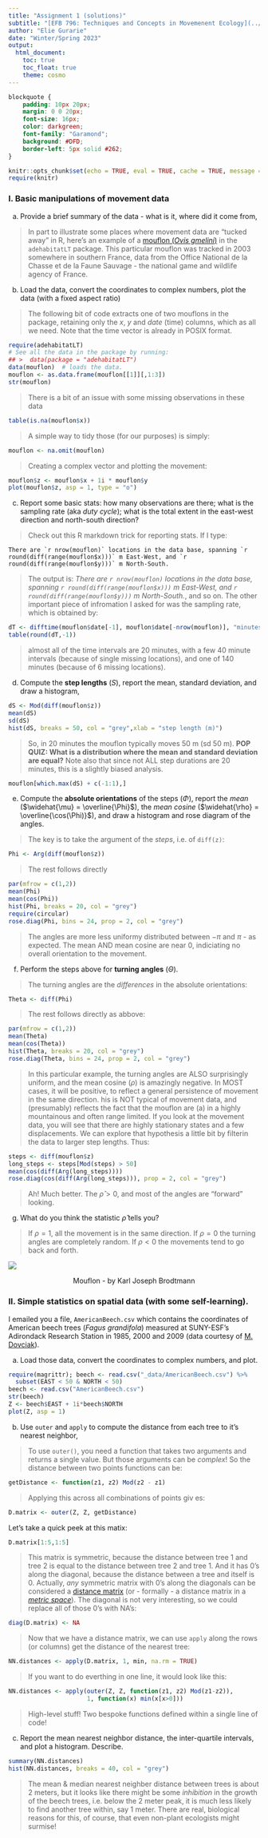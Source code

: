 ```yaml
---
title: "Assignment 1 (solutions)"
subtitle: "[EFB 796: Techniques and Concepts in Movemenent Ecology](../index.html)" 
author: "Elie Gurarie"
date: "Winter/Spring 2023"
output: 
  html_document:
    toc: true
    toc_float: true
    theme: cosmo
---
```


```css
blockquote {
    padding: 10px 20px;
    margin: 0 0 20px;
    font-size: 16px;
    color: darkgreen;
    font-family: "Garamond";
    background: #DFD;
    border-left: 5px solid #262; 
}
```

```r
knitr::opts_chunk$set(echo = TRUE, eval = TRUE, cache = TRUE, message = FALSE, warning = FALSE)
require(knitr)
```

### I. Basic manipulations of movement data

a. Provide a brief summary of the data - what is it, where did it come from, 


> In part to illustrate some places where movement data are "tucked away" in R, here's an example of a [mouflon (*Ovis gmelini*)](https://en.wikipedia.org/wiki/Mouflon) in the `adehabitatLT` package. This particular mouflon was tracked in 2003 somewhere in southern France, data from the Office National de la Chasse et de la Faune Sauvage - the national game and wildlife agency of France. 
</font>

b.  Load the data, convert the coordinates to complex numbers, plot the data (with a fixed aspect ratio)

> The following bit of code extracts one of two mouflons in the package, retaining only the *x*, *y* and *date* (time) columns, which as all we need.  Note that the time vector is already in POSIX format. 

```r
require(adehabitatLT)
# See all the data in the package by running:
## >  data(package = "adehabitatLT")
data(mouflon)  # loads the data.  
mouflon <- as.data.frame(mouflon[[1]][,1:3])
str(mouflon)
```

> There is a bit of an issue with some missing observations in these data

```r
table(is.na(mouflon$x))
```

> A simple way to tidy those (for our purposes) is simply:

```r
mouflon <- na.omit(mouflon)
```



> Creating a complex vector and plotting the movement:

```r
mouflon$z <- mouflon$x + 1i * mouflon$y
plot(mouflon$z, asp = 1, type = "o")
```

c.  Report some basic stats: how many observations are there; what is the sampling rate (aka *duty cycle*); what is the total extent in the east-west direction and north-south direction?

> Check out this R markdown trick for reporting stats.  If I type:

```eval
There are `r nrow(mouflon)` locations in the data base, spanning `r round(diff(range(mouflon$x)))` m East-West, and `r round(diff(range(mouflon$y)))` m North-South. 
```

> The output is: *There are `r nrow(mouflon)` locations in the data base, spanning `r round(diff(range(mouflon$x)))` m East-West, and `r round(diff(range(mouflon$y)))` m North-South.*, and so on.  The other important piece of infromation I asked for was the sampling rate, which is obtained by:

```r
dT <- difftime(mouflon$date[-1], mouflon$date[-nrow(mouflon)], "minutes")
table(round(dT,-1))
```

> almost all of the time intervals are 20 minutes, with a few 40 minute intervals (because of single missing locations), and one of 140 minutes (because of 6 missing locations). 

d.  Compute the **step lengths** ($S$), report the mean, standard deviation, and draw a histogram,

```r
dS <- Mod(diff(mouflon$z))
mean(dS)
sd(dS)
hist(dS, breaks = 50, col = "grey",xlab = "step length (m)")
```

> So, in 20 minutes the mouflon typically moves 50 m (sd 50 m).  **POP QUIZ: What is a distribution where the mean and standard deviation are equal?**  Note also that since not ALL step durations are 20 minutes, this is a slightly biased analysis.

```r
mouflon[which.max(dS) + c(-1:1),]
```





e.  Compute the **absolute orientations** of the steps ($\Phi$), report the *mean* ($\widehat{\mu} = \overline{\Phi}$), the *mean cosine* ($\widehat{\rho} = \overline{\cos(\Phi)}$), and draw a histogram and rose diagram of the angles.

> The key is to take the argument of the *steps*, i.e. of `diff(z)`:

```r
Phi <- Arg(diff(mouflon$z))
```

> The rest follows directly

```r
par(mfrow = c(1,2))
mean(Phi)
mean(cos(Phi))
hist(Phi, breaks = 20, col = "grey")
require(circular)
rose.diag(Phi, bins = 24, prop = 2, col = "grey")
```

> The angles are more less uniformy distributed between $-\pi$ and $\pi$ - as expected. The mean AND mean cosine are near 0, indiciating no overall orientation to the movement. 

f.  Perform the steps above for **turning angles** ($\Theta$).

> The turning angles are the *differences* in the absolute orientations: 

```r
Theta <- diff(Phi)
```

> The rest follows directly as abbove:

```r
par(mfrow = c(1,2))
mean(Theta)
mean(cos(Theta))
hist(Theta, breaks = 20, col = "grey")
rose.diag(Theta, bins = 24, prop = 2, col = "grey")
```

> In this particular example, the turning angles are ALSO surprisingly uniform, and the mean cosine ($\rho$) is amazingly negative.  In MOST cases, it will be positive, to reflect a general persistence of movement in the same direction.  his is NOT typical of movement data, and (presumably) reflects the fact that the mouflon are (a) in a highly mountainous and often range limited.  If you look at the movement data, you will see that there are highly stationary states and a few displacements.  We can explore that hypothesis a little bit by filterin the data to larger step lengths.  Thus:

```r
steps <- diff(mouflon$z)
long_steps <- steps[Mod(steps) > 50]
mean(cos(diff(Arg(long_steps))))
rose.diag(cos(diff(Arg(long_steps))), prop = 2, col = "grey")
```

> Ah!  Much better. The $\widehat{\rho} > 0$, and most of the angles are "forward" looking. 

g.  What do you think the statistic $\widehat{\rho}$ tells you?

> If $\rho = 1$, all the movement is in the same direction.  If $\rho = 0$ the turning angles are completely random.  If $\rho < 0$ the movements tend to go back and forth. 

![](https://www.art-prints-on-demand.com/kunst/karljoseph_brodtmann/Mouflon.jpg)

<center>Mouflon - by Karl Joseph Brodtmann</center>


### II. Simple statistics on spatial data (with some self-learning).

I emailed you a file, `AmericanBeech.csv` which contains the coordinates of American beech trees (*Fagus grandifola*) measured at SUNY-ESF's Adirondack Research Station in 1985, 2000 and 2009 (data courtesy of [M. Dovciak](https://www.esf.edu/faculty/dovciak/)).

(a) Load those data, convert the coordinates to complex numbers, and plot.

```r
require(magrittr); beech <- read.csv("_data/AmericanBeech.csv") %>% 
  subset(EAST < 50 & NORTH < 50)
beech <- read.csv("AmericanBeech.csv")
str(beech)
Z <- beech$EAST + 1i*beech$NORTH
plot(Z, asp = 1)
```

(b) Use `outer` and `apply` to compute the distance from each tree to it's nearest neighbor,

> To use `outer()`, you need a function that takes two arguments and returns a single value.  But those arguments can be *complex*!  So the distance between two points functions can be:

```r
getDistance <- function(z1, z2) Mod(z2 - z1)
```

> Applying this across all combinations of points giv es:

```r
D.matrix <- outer(Z, Z, getDistance)
```

Let's take a quick peek at this matix:

```r
D.matrix[1:5,1:5]
```

> This matrix is symmetric, because the distance between tree 1 and tree 2 is equal to the distance between tree 2 and tree 1.  And it has 0's along the diagonal, because the distance between a tree and itself is 0.  Actually, *any* symmetric matrix with 0's along the diagonals can be considered a  [distance matrix](https://en.wikipedia.org/wiki/Distance_matrix) (or - formally - a distance matrix in a [*metric space*](https://en.wikipedia.org/wiki/Metric_space)). The diagonal is not very interesting, so we could replace all of those 0's with NA's:

```r
diag(D.matrix) <- NA
```

> Now that we have a distance matrix, we can use `apply` along the rows (or columns) get the distance of the nearest tree:

```r
NN.distances <- apply(D.matrix, 1, min, na.rm = TRUE)
```

> If you want to do everthing in one line, it would look like this:

```r
NN.distances <- apply(outer(Z, Z, function(z1, z2) Mod(z1-z2)), 
                      1, function(x) min(x[x>0]))
```

> High-level stuff!  Two bespoke functions defined within a single line of code!

(c) Report the mean nearest neighbor distance, the inter-quartile intervals, and plot a histogram. Describe.

```r
summary(NN.distances)
hist(NN.distances, breaks = 40, col = "grey")
```

>  The mean & median nearest neighber distance between trees is about 2 meters, but it looks like there might be some *inhibition* in the growth of the beech trees, i.e. below the 2 meter peak, it is much less likely to find another tree within, say 1 meter.  There are real, biological  reasons for this, of course, that even non-plant ecologists might surmise!  

